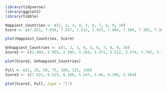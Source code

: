 ```r
library(tidyverse)
library(ggplot2)
library(tibble)
```


```r
Happiest_Countries <- c(1, 2, 3, 4, 5, 6, 7, 8, 9, 10)
Score <- c(7.821, 7.636, 7.557, 7.512, 7.415, 7.404, 7.384, 7.365, 7.364, 7.2)

plot(Happiest_Countries, Score)
```

```r
Unhappiest_Countries <- c(1, 2, 3, 4, 5, 6, 7, 8, 9, 10)
Score2 <- c(2.404, 2.955, 2.995, 3.268, 3.471, 3.512, 3.574, 3.702, 3.750, 3.760)

plot(Score2, Unhappiest_Countries)
```

```r
Full <- c(1, 25, 50, 75, 100, 125, 146)
Score3 <- c(7.821, 6.523, 6.106, 5.547, 5.06, 4.396, 2.404)

plot(Score3, Full, type = "l")
```
